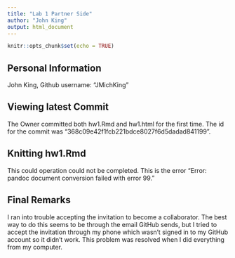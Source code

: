 ```yaml
---
title: "Lab 1 Partner Side"
author: "John King"
output: html_document
---
```


```r
knitr::opts_chunk$set(echo = TRUE)
```

## Personal Information

John King, Github username: "JMichKing"

## Viewing latest Commit

The Owner committed both hw1.Rmd and hw1.html for the first time. The id for the commit was "368c09e42f1fcb221bdce8027f6d5dadad841199".

## Knitting hw1.Rmd

This could operation could not be completed. This is the error "Error: pandoc document conversion failed with error 99."

## Final Remarks

I ran into trouble accepting the invitation to become a collaborator. The best way to do this seems to be through the email GitHub sends, but I tried to accept the invitation through my phone which wasn't signed in to my GitHub account so it didn't work. This problem was resolved when I did everything from my computer.